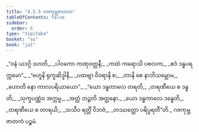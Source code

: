 ```yaml
---
title: "4.5.5 ဂဇကုမ္ဘဇာတက"
tableOfContents: false
sidebar:
  order: 6
type: "tipitaka"
basket: "su"
book: "ja1"
---
```



<DynamicBreadcrumb />

<Division number="177" book="ja1">

<Paragraph number="1111" type="verses" book="ja1">
_“ဝနံ ယဒဂ္ဂိ ဒဟတိ,_  
_ပါဝကော ကဏှဝတ္တနီ;_  
_ကထံ ကရောသိ ပစလက,_  
_ဧဝံ ဒန္ဓပရက္ကမော”._  

</Paragraph>

</Division>
<Division number="178" book="ja1">

<Paragraph number="1112" type="verses" book="ja1">
_“ဗဟူနိ ရုက္ခဆိဒ္ဒါနိ,_  
_ပထဗျာ ဝိဝရာနိ စ;_  
_တာနိ စေ နာဘိသမ္ဘောမ,_  
_ဟောတိ နော ကာလပရိယာယော”._  

</Paragraph>

</Division>
<Division number="179" book="ja1">

<Paragraph number="1113" type="verses" book="ja1">
_“ယော ဒန္ဓကာလေ တရတိ,_  
_တရဏီယေ စ ဒန္ဓတိ;_  
_သုက္ခပဏ္ဏံဝ အက္ကမ္မ,_  
_အတ္ထံ ဘဉ္ဇတိ အတ္တနော._  

</Paragraph>

</Division>
<Division number="180" book="ja1">

<Paragraph number="1114" type="verses" book="ja1">
_ယော ဒန္ဓကာလေ ဒန္ဓေတိ,_  
_တရဏီယေ စ တာရယိ;_  
_သသီဝ ရတ္တိံ ဝိဘဇံ,_  
_တဿတ္ထော ပရိပူရတီ”တိ._  


</Paragraph>
</Division>

<Paragraph number="1115" type="center" book="ja1">
ဂဇကုမ္ဘဇာတကံ ပဉ္စမံ.
</Paragraph>